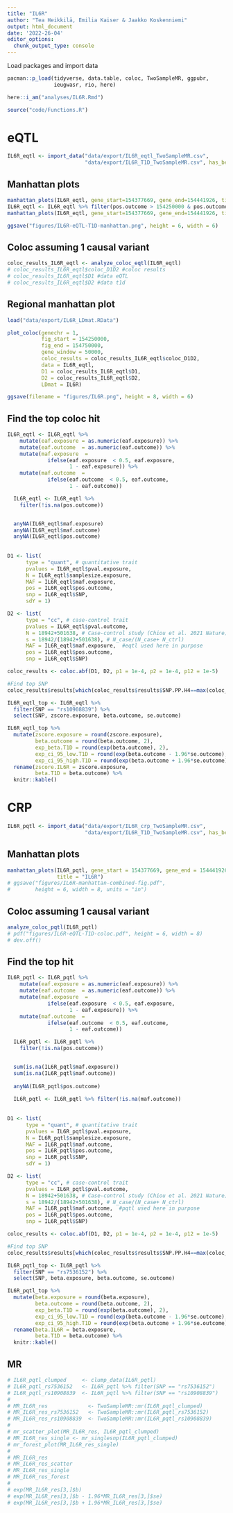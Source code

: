 ---
title: "IL6R"
author: "Tea Heikkilä, Emilia Kaiser & Jaakko Koskenniemi"
output: html_document
date: '2022-26-04'
editor_options:
  chunk_output_type: console
---

  Load packages and import data
```{r}
pacman::p_load(tidyverse, data.table, coloc, TwoSampleMR, ggpubr, 
               ieugwasr, rio, here)

here::i_am("analyses/IL6R.Rmd")

source("code/Functions.R")

```

# eQTL

```{r}
IL6R_eqtl <- import_data("data/export/IL6R_eqtl_TwoSampleMR.csv", 
                         "data/export/IL6R_T1D_TwoSampleMR.csv", has_beta = FALSE)

```


## Manhattan plots
```{r}
manhattan_plots(IL6R_eqtl, gene_start=154377669, gene_end=154441926, title = "IL6R")
IL6R_eqtl <- IL6R_eqtl %>% filter(pos.outcome > 154250000 & pos.outcome < 154750000) 
manhattan_plots(IL6R_eqtl, gene_start=154377669, gene_end=154441926, title = "IL6R")

ggsave("figures/IL6R-eQTL-T1D-manhattan.png", height = 6, width = 6)

```

## Coloc assuming 1 causal variant
```{r}
coloc_results_IL6R_eqtl <- analyze_coloc_eqtl(IL6R_eqtl)
# coloc_results_IL6R_eqtl$coloc_D1D2 #coloc results
# coloc_results_IL6R_eqtl$D1 #data eQTL
# coloc_results_IL6R_eqtl$D2 #data t1d

```

## Regional manhattan plot

```{r}

load("data/export/IL6R_LDmat.RData")

plot_coloc(genechr = 1,
           fig_start = 154250000,
           fig_end = 154750000,
           gene_window = 50000,
           coloc_results = coloc_results_IL6R_eqtl$coloc_D1D2,
           data = IL6R_eqtl,
           D1 = coloc_results_IL6R_eqtl$D1,
           D2 = coloc_results_IL6R_eqtl$D2,
           LDmat = IL6R)

ggsave(filename = "figures/IL6R.png", height = 8, width = 6)
```

## Find the top coloc hit

```{r}
IL6R_eqtl <- IL6R_eqtl %>%
    mutate(eaf.exposure = as.numeric(eaf.exposure)) %>%
    mutate(eaf.outcome  = as.numeric(eaf.outcome)) %>%
    mutate(maf.exposure  =
             ifelse(eaf.exposure  < 0.5, eaf.exposure,
                    1 - eaf.exposure)) %>%
    mutate(maf.outcome  =
             ifelse(eaf.outcome  < 0.5, eaf.outcome,
                    1 - eaf.outcome))

  IL6R_eqtl <- IL6R_eqtl %>%
    filter(!is.na(pos.outcome))


  anyNA(IL6R_eqtl$maf.exposure) 
  anyNA(IL6R_eqtl$maf.outcome)
  anyNA(IL6R_eqtl$pos.outcome)
  
  
D1 <- list(
      type = "quant", # quantitative trait
      pvalues = IL6R_eqtl$pval.exposure,
      N = IL6R_eqtl$samplesize.exposure,
      MAF = IL6R_eqtl$maf.exposure,
      pos = IL6R_eqtl$pos.outcome,
      snp = IL6R_eqtl$SNP,
      sdY = 1)

D2 <- list(
      type = "cc", # case-control trait
      pvalues = IL6R_eqtl$pval.outcome,
      N = 18942+501638, # Case-control study (Chiou et al. 2021 Nature)
      s = 18942/(18942+501638), # N_case/(N_case+ N_ctrl)
      MAF = IL6R_eqtl$maf.exposure,  #eqtl used here in purpose
      pos = IL6R_eqtl$pos.outcome,
      snp = IL6R_eqtl$SNP)

coloc_results <- coloc.abf(D1, D2, p1 = 1e-4, p2 = 1e-4, p12 = 1e-5)

#Find top SNP
coloc_results$results[which(coloc_results$results$SNP.PP.H4==max(coloc_results$results$SNP.PP.H4)),"snp"]

IL6R_eqtl_top <- IL6R_eqtl %>% 
  filter(SNP == "rs10908839") %>% 
  select(SNP, zscore.exposure, beta.outcome, se.outcome) 

IL6R_eqtl_top %>%
  mutate(zscore.exposure = round(zscore.exposure),
         beta.outcome = round(beta.outcome, 2),
         exp_beta.T1D = round(exp(beta.outcome), 2),
         exp_ci_95_low.T1D = round(exp(beta.outcome - 1.96*se.outcome), 2),
         exp_ci_95_high.T1D = round(exp(beta.outcome + 1.96*se.outcome), 2)) %>% 
  rename(zscore.IL6R = zscore.exposure,
         beta.T1D = beta.outcome) %>%
  knitr::kable()
```






# CRP

```{r}
IL6R_pqtl <- import_data("data/export/IL6R_crp_TwoSampleMR.csv",
                         "data/export/IL6R_T1D_TwoSampleMR.csv", has_beta = TRUE)
```



## Manhattan plots
```{r}

manhattan_plots(IL6R_pqtl, gene_start = 154377669, gene_end = 154441926,
                title = "IL6R")
# ggsave("figures/IL6R-manhattan-combined-fig.pdf",
#        height = 6, width = 8, units = "in")
```

## Coloc assuming 1 causal variant
```{r}
analyze_coloc_pqtl(IL6R_pqtl)
# pdf("figures/IL6R-eQTL-T1D-coloc.pdf", height = 6, width = 8)
# dev.off()
```

## Find the top hit

```{r}
IL6R_pqtl <- IL6R_pqtl %>%
    mutate(eaf.exposure = as.numeric(eaf.exposure)) %>%
    mutate(eaf.outcome  = as.numeric(eaf.outcome)) %>%
    mutate(maf.exposure  =
             ifelse(eaf.exposure  < 0.5, eaf.exposure,
                    1 - eaf.exposure)) %>%
    mutate(maf.outcome  =
             ifelse(eaf.outcome  < 0.5, eaf.outcome,
                    1 - eaf.outcome))

  IL6R_pqtl <- IL6R_pqtl %>%
    filter(!is.na(pos.outcome))


  sum(is.na(IL6R_pqtl$maf.exposure))
  sum(is.na(IL6R_pqtl$maf.outcome))
  
  anyNA(IL6R_pqtl$pos.outcome)
  
  IL6R_pqtl <- IL6R_pqtl %>% filter(!is.na(maf.outcome))
  
  
D1 <- list(
      type = "quant", # quantitative trait
      pvalues = IL6R_pqtl$pval.exposure,
      N = IL6R_pqtl$samplesize.exposure,
      MAF = IL6R_pqtl$maf.outcome,
      pos = IL6R_pqtl$pos.outcome,
      snp = IL6R_pqtl$SNP,
      sdY = 1)

D2 <- list(
      type = "cc", # case-control trait
      pvalues = IL6R_pqtl$pval.outcome,
      N = 18942+501638, # Case-control study (Chiou et al. 2021 Nature)
      s = 18942/(18942+501638), # N_case/(N_case+ N_ctrl)
      MAF = IL6R_pqtl$maf.outcome,  #pqtl used here in purpose
      pos = IL6R_pqtl$pos.outcome,
      snp = IL6R_pqtl$SNP)

coloc_results <- coloc.abf(D1, D2, p1 = 1e-4, p2 = 1e-4, p12 = 1e-5)

#Find top SNP
coloc_results$results[which(coloc_results$results$SNP.PP.H4==max(coloc_results$results$SNP.PP.H4)),"snp"]

IL6R_pqtl_top <- IL6R_pqtl %>% 
  filter(SNP == "rs7536152") %>% 
  select(SNP, beta.exposure, beta.outcome, se.outcome) 

IL6R_pqtl_top %>%
  mutate(beta.exposure = round(beta.exposure),
         beta.outcome = round(beta.outcome, 2),
         exp_beta.T1D = round(exp(beta.outcome), 2),
         exp_ci_95_low.T1D = round(exp(beta.outcome - 1.96*se.outcome), 2),
         exp_ci_95_high.T1D = round(exp(beta.outcome + 1.96*se.outcome), 2)) %>% 
  rename(beta.IL6R = beta.exposure,
         beta.T1D = beta.outcome) %>%
  knitr::kable()
```


## MR

```{r}

# IL6R_pqtl_clumped     <- clump_data(IL6R_pqtl)
# IL6R_pqtl_rs7536152   <- IL6R_pqtl %>% filter(SNP == "rs7536152")
# IL6R_pqtl_rs10908839  <- IL6R_pqtl %>% filter(SNP == "rs10908839")
# 
# MR_IL6R_res             <- TwoSampleMR::mr(IL6R_pqtl_clumped)
# MR_IL6R_res_rs7536152   <- TwoSampleMR::mr(IL6R_pqtl_rs7536152)
# MR_IL6R_res_rs10908839  <- TwoSampleMR::mr(IL6R_pqtl_rs10908839)
# 
# mr_scatter_plot(MR_IL6R_res, IL6R_pqtl_clumped)
# MR_IL6R_res_single <- mr_singlesnp(IL6R_pqtl_clumped)
# mr_forest_plot(MR_IL6R_res_single)
# 
# MR_IL6R_res
# MR_IL6R_res_scatter
# MR_IL6R_res_single
# MR_IL6R_res_forest
# 
# exp(MR_IL6R_res[3,]$b)
# exp(MR_IL6R_res[3,]$b - 1.96*MR_IL6R_res[3,]$se)
# exp(MR_IL6R_res[3,]$b + 1.96*MR_IL6R_res[3,]$se)

```


